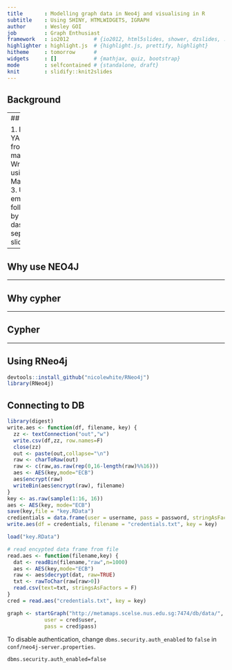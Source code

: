```yaml
---
title       : Modelling graph data in Neo4j and visualising in R
subtitle    : Using SHINY, HTMLWIDGETS, IGRAPH
author      : Wesley GOI
job         : Graph Enthusiast
framework   : io2012        # {io2012, html5slides, shower, dzslides, ...}
highlighter : highlight.js  # {highlight.js, prettify, highlight}
hitheme     : tomorrow      # 
widgets     : []            # {mathjax, quiz, bootstrap}
mode        : selfcontained # {standalone, draft}
knit        : slidify::knit2slides
---
```


<style>
.title-slide {
    background-color: #FFF
}
</style>

## Background

---
## Outline

1. Edit YAML front matter
2. Write using R Markdown
3. Use an empty line followed by three dashes to separate slides!

---

## Why use NEO4J

---

## Why cypher

---

## Cypher

---

## Using RNeo4j

```r
devtools::install_github("nicolewhite/RNeo4j")
library(RNeo4j)
```

## Connecting to DB

```r
library(digest)
write.aes <- function(df, filename, key) {
  zz <- textConnection("out","w")
  write.csv(df,zz, row.names=F)
  close(zz)
  out <- paste(out,collapse="\n")
  raw <- charToRaw(out)
  raw <- c(raw,as.raw(rep(0,16-length(raw)%%16)))
  aes <- AES(key,mode="ECB")
  aes$encrypt(raw)
  writeBin(aes$encrypt(raw), filename)  
}
key <- as.raw(sample(1:16, 16))
aes <- AES(key, mode="ECB")
save(key,file = "key.RData")
credientials = data.frame(user = username, pass = password, stringAsFactors=F)
write.aes(df = credentials, filename = "credentials.txt", key = key)
```
```r
load("key.RData")

# read encypted data frame from file
read.aes <- function(filename,key) {
  dat <- readBin(filename,"raw",n=1000)
  aes <- AES(key,mode="ECB")
  raw <- aes$decrypt(dat, raw=TRUE)
  txt <- rawToChar(raw[raw>0])
  read.csv(text=txt, stringsAsFactors = F)
}
cred = read.aes("credentials.txt", key = key)
```

```r
graph <- startGraph("http://metamaps.scelse.nus.edu.sg:7474/db/data/",
            user = cred$user,
            pass = cred$pass)
```

To disable authentication, change `dbms.security.auth_enabled` to `false` in `conf/neo4j-server.properties`.

```
dbms.security.auth_enabled=false
```



